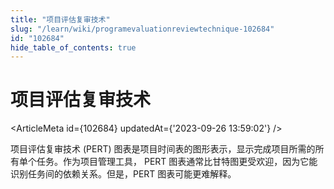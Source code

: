 ```yaml
---
title: "项目评估复审技术"
slug: "/learn/wiki/programevaluationreviewtechnique-102684"
id: "102684"
hide_table_of_contents: true
---
```



# 项目评估复审技术

<ArticleMeta id={102684} updatedAt={'2023-09-26 13:59:02'} />
<div className='border-solid border-b border-t-0 my-4 border-[var(--ifm-color-gray-300)]' />

项目评估复审技术 (PERT) 图表是项目时间表的图形表示，显示完成项目所需的所有单个任务。作为项目管理工具， PERT 图表通常比甘特图更受欢迎，因为它能识别任务间的依赖关系。但是，PERT 图表可能更难解释。
